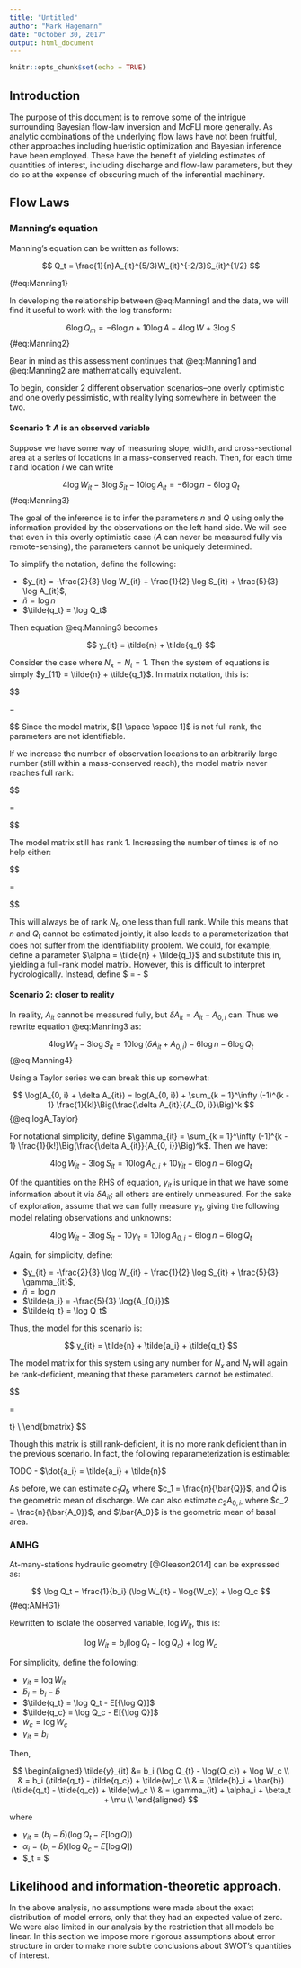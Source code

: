 ```yaml
---
title: "Untitled"
author: "Mark Hagemann"
date: "October 30, 2017"
output: html_document
---
```


```r
knitr::opts_chunk$set(echo = TRUE)
```

## Introduction

The purpose of this document is to remove some of the intrigue surrounding Bayesian flow-law inversion and McFLI more generally. As analytic combinations of the underlying flow laws have not been fruitful, other approaches including hueristic optimization and Bayesian inference have been employed. These have the benefit of yielding estimates of quantities of interest, including discharge and flow-law parameters, but they do so at the expense of obscuring much of the inferential machinery.

## Flow Laws

### Manning's equation

Manning's equation can be written as follows:

$$
Q_t = \frac{1}{n}A_{it}^{5/3}W_{it}^{-2/3}S_{it}^{1/2}
$$

{#eq:Manning1}

In developing the relationship between @eq:Manning1 and the data, we will find it useful to work with the log transform:

$$
6 \log Q_m  =  - 6 \log n  + 10 \log A - 4 \log W + 3 \log S 
$$
{#eq:Manning2}

Bear in mind as this assessment continues that @eq:Manning1 and @eq:Manning2 are mathematically equivalent. 

To begin, consider 2 different observation scenarios--one overly optimistic and one overly pessimistic, with reality lying somewhere in between the two. 

#### Scenario 1: $A$ is an observed variable

Suppose we have some way of measuring slope, width, and cross-sectional area at a series of locations in a mass-conserved reach. Then, for each time $t$ and location $i$ we can write

$$
4 \log W_{it} - 3 \log S_{it} - 10 \log A_{it} =  - 6 \log n - 6 \log Q_{t}
$$
{#eq:Manning3}

The goal of the inference is to infer the parameters $n$ and $Q$ using only the information provided by the observations on the left hand side. We will see that even in this overly optimistic case ($A$ can never be measured fully via remote-sensing), the parameters cannot be uniquely determined. 

To simplify the notation, define the following:

- $y_{it} = -\frac{2}{3} \log W_{it} + \frac{1}{2} \log S_{it} + \frac{5}{3} \log A_{it}$,
- $\tilde{n} = \log n$
- $\tilde{q_t} = \log Q_t$

Then equation @eq:Manning3 becomes

$$
y_{it} = \tilde{n} + \tilde{q_t}
$$

Consider the case where $N_x = N_t = 1$. Then the system of equations is simply $y_{11} = \tilde{n} + \tilde{q_1}$. In matrix notation, this is:

$$
\begin{bmatrix}
y_{11}
\end{bmatrix}

= 

\begin{bmatrix}
1 & 1
\end{bmatrix}

\begin{bmatrix}
\tilde{n} \\
\tilde{q}_1
\end{bmatrix}
$$
Since the model matrix, $[1 \space \space 1]$ is not full rank, the parameters are not identifiable. 

If we increase the number of observation locations to an arbitrarily large number (still within a mass-conserved reach), the model matrix never reaches full rank:

$$
\begin{bmatrix}
y_{11} \\
y_{21} \\
\vdots \\
y_{N_x1}
\end{bmatrix}

= 

\begin{bmatrix}
1 & 1 \\
1 & 1 \\
\vdots & \vdots \\
1 & 1 \\
\end{bmatrix}

\begin{bmatrix}
\tilde{n} \\
\tilde{q}_1
\end{bmatrix}
$$

The model matrix still has rank 1. Increasing the number of times is of no help either:

$$
\begin{bmatrix}
y_{11} \\
y_{21} \\
\vdots \\
y_{N_x1} \\
y_{12} \\
y_{22} \\
\vdots \\
y_{N_x2} \\
\vdots \\
y_{N_x N_t}
\end{bmatrix}

= 

\begin{bmatrix}
1 & 1 & 0 & \dots & 0\\
1 & 1 & 0 & \dots & 0\\
\vdots & \vdots & \vdots & \ddots & \vdots \\
1 & 1 & 0 & \dots & 0\\
1 & 0 & 1 & \dots & 0\\
1 & 0 & 1 & \dots & 0\\
\vdots & \vdots & \vdots & \ddots & \vdots \\
1 & 0 & 1 & \dots & 0\\
\vdots & \vdots & \vdots & \ddots & \vdots \\
1 & 0 & 0 & \dots & 1\\
\end{bmatrix}

\begin{bmatrix}
\tilde{n} \\
\tilde{q}_1 \\
\tilde{q}_2 \\
\vdots \\
\tilde{q}_{N_t} \\
\end{bmatrix}
$$

This will always be of rank $N_t$, one less than full rank. While this means that $n$ and $Q_t$ cannot be estimated jointly, it also leads to a parameterization that does not suffer from the identifiability problem. We could, for example, define a parameter $\alpha = \tilde{n} + \tilde{q_1}$ and substitute this in, yielding a full-rank model matrix. However, this is difficult to interpret hydrologically. Instead, define $\dot{q_t} = \tilde{q_t} - $


#### Scenario 2: closer to reality

In reality, $A_{it}$ cannot be measured fully, but $\delta A_{it} = A_{it} - A_{0,i}$ can. Thus we rewrite equation @eq:Manning3 as:

$$
4 \log W_{it} - 3 \log S_{it} =  10 \log (\delta A_{it} + A_{0,i}) - 6 \log n - 6 \log Q_{t}
$$
{@eq:Manning4}

Using a Taylor series we can break this up somewhat:

$$
\log(A_{0, i} + \delta A_{it}) =  log(A_{0, i}) + \sum_{k = 1}^\infty (-1)^{k - 1} \frac{1}{k!}\Big(\frac{\delta A_{it}}{A_{0, i}}\Big)^k
$$
{@eq:logA_Taylor}

For notational simplicity, define $\gamma_{it} = \sum_{k = 1}^\infty (-1)^{k - 1} \frac{1}{k!}\Big(\frac{\delta A_{it}}{A_{0, i}}\Big)^k$. Then we have:

$$
4 \log W_{it} - 3 \log S_{it} =  10 \log A_{0,i} + 10 \gamma_{it} - 6 \log n - 6 \log Q_{t}
$$

Of the quantities on the RHS of equation, $\gamma_{it}$ is unique in that we have some information about it via $\delta A_{it}$; all others are entirely unmeasured. For the sake of exploration, assume that we can fully measure $\gamma_{it}$, giving the following model relating observations and unknowns:

$$
4 \log W_{it} - 3 \log S_{it} - 10 \gamma_{it} =  10 \log A_{0,i} - 6 \log n - 6 \log Q_{t}
$$

Again, for simplicity, define:

- $y_{it} = -\frac{2}{3} \log W_{it} + \frac{1}{2} \log S_{it} + \frac{5}{3} \gamma_{it}$,
- $\tilde{n} = \log n$
- $\tilde{a_i} = -\frac{5}{3} \log{A_{0,i}}$
- $\tilde{q_t} = \log Q_t$

Thus, the model for this scenario is:


$$
y_{it} = \tilde{n} + \tilde{a_i} + \tilde{q_t}
$$

The model matrix for this system using any number for $N_x$ and $N_t$ will again be rank-deficient, meaning that these parameters cannot be estimated. 

$$
\begin{bmatrix}
y_{11} \\
y_{12} \\
\vdots \\
y_{1N_t} \\
y_{21} \\
y_{22} \\
\vdots \\
y_{2 N_t} \\
\vdots \\
y_{N_x N_t}
\end{bmatrix}

= 

\begin{bmatrix}
1 & 1 & 0 & \dots & 0 & 1 & 0 & \dots & 0\\
1 & 1 & 0 & \dots & 0 & 0 & 1 & \dots & 0\\
\vdots & \vdots & \vdots & \ddots & \vdots & \vdots & \vdots & \ddots & \vdots \\
1 & 1 & 0 & \dots & 0 & 0 & 0 & \dots & 1 \\
1 & 0 & 1 & \dots & 0 & 1 & 0 & \dots & 0 \\
1 & 0 & 1 & \dots & 0 & 0 & 1 & \dots & 0\\
\vdots & \vdots & \vdots & \ddots & \vdots & \vdots & \vdots & \ddots & \vdots \\
1 & 0 & 1 & \dots & 0 & 0 & 0 & \dots & 1\\
\vdots & \vdots & \vdots & \ddots & \vdots & \vdots & \vdots & \ddots & \vdots\\
1 & 0 & 0 & \dots & 1 & 0 & 0 & \dots & 1\\
\end{bmatrix}

\begin{bmatrix}
\tilde{n} \\
\tilde{a}_1 \\
\tilde{a}_2 \\
\vdots \\
\tilde{a}_{N_x} \\\
\tilde{q}_1 \\
\tilde{q}_2 \\
\vdots \\
\tilde{q}_{N_t} \\
\end{bmatrix}
$$

Though this matrix is still rank-deficient, it is no more rank deficient than in the previous scenario. In fact, the following reparameterization is estimable:

TODO
- $\dot{a_i} = \tilde{a_i} + \tilde{n}$

As before, we can estimate $c_1Q_t$, where $c_1 = \frac{n}{\bar{Q}}$, and $\bar{Q}$ is the geometric mean of discharge. We can also estimate $c_2 A_{0,i}$, where $c_2 = \frac{n}{\bar{A_0}}$, and $\bar{A_0}$ is the geometric mean of basal area.

### AMHG

At-many-stations hydraulic geometry [@Gleason2014] can be expressed as:

$$
\log Q_t = \frac{1}{b_i} (\log W_{it} - \log{W_c}) + \log Q_c
$$
{#eq:AMHG1}

Rewritten to isolate the observed variable, $\log W_{it}$, this is:

$$
\log W_{it} = b_i (\log Q_{t} - \log{Q_c}) + \log W_c
$$

For simplicity, define the following:

- $y_{it} = \log W_{it}$
- $\tilde{b}_i = b_i - \bar{b}$
- $\tilde{q_t} = \log Q_t - E[{\log Q}]$
- $\tilde{q_c} = \log Q_c - E[{\log Q}]$
- $\tilde{w}_c = \log W_c$
- $\gamma_{it} = b_i$

Then, 

$$
\begin{aligned}
\tilde{y}_{it} &= b_i (\log Q_{t} - \log{Q_c}) + \log W_c \\ 
& = b_i (\tilde{q_t} - \tilde{q_c}) + \tilde{w}_c \\ 
& = (\tilde{b}_i + \bar{b})(\tilde{q_t} - \tilde{q_c}) + \tilde{w}_c \\ 
& = \gamma_{it} + \alpha_i + \beta_t + \mu \\ 
\end{aligned}
$$

where

- $\gamma_{it} = (b_i - \bar{b})(\log Q_t - E[\log Q])$
- $\alpha_i = (b_i - \bar{b})(\log Q_c - E[{\log Q}])$
- $\beta_t = $



## Likelihood and information-theoretic approach.

In the above analysis, no assumptions were made about the exact distribution of model errors, only that they had an expected value of zero. We were also limited in our analysis by the restriction that all models be linear. In this section we impose more rigorous assumptions about error structure in order to make more subtle conclusions about SWOT's quantities of interest. 




